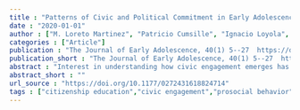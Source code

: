 ```yaml
---
title : "Patterns of Civic and Political Commitment in Early Adolescence"
date : "2020-01-01"
author : ["M. Loreto Martinez", "Patricio Cumsille", "Ignacio Loyola", "Juan-Carlos Castillo"]
categories : ["Article"]
publication : "The Journal of Early Adolescence, 40(1) 5--27  https://doi.org/10.1177/0272431618824714"
publication_short : "The Journal of Early Adolescence, 40(1) 5--27  https://doi.org/10.1177/0272431618824714"
abstract : "Interest in understanding how civic engagement emerges has been fueled by worries about the decline of youth participation in conventional political activities. Acknowledging the developmental nature of civic engagement, this study analyzes involvement in civic activities during early adolescence. We used latent class analysis to identify patterns of participation in a representative sample of Chilean adolescents. A four-class model was highlighted by two contrasting classes: an involved class, with high probabilities of participation, and an uninvolved class, with low probabilities of participation. A third class—volunteers—mostly participates in organizations involved in community service, religious or social causes. This type of participation conforms to the preservation of the status quo, in contrast to a more political or activist form of participation that challenges it. Classes were partially invariant by gender and socioeconomic status. Females were more prevalent in the involved class, and males in the uninvolved class. Adolescents’ interest in politics, discussion of political issues, citizenship self-efficacy, and school involvement were associated with higher odds of belonging to the involved class."
abstract_short : ""
url_source : "https://doi.org/10.1177/0272431618824714"
tags : ["citizenship education","civic engagement","prosocial behavior","school context"]
---
```

